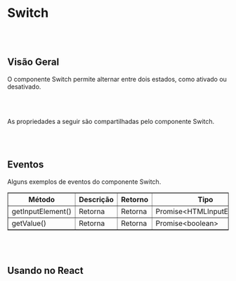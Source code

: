 
# Switch

<br></br>

## Visão Geral

O componente Switch permite alternar entre dois estados, como ativado ou desativado.

<Canvas of={SwitchStories.Properties}></Canvas>

<Meta isTemplate />

<br></br>

As propriedades a seguir são compartilhadas pelo componente Switch.

<Controls />

<br></br>

## Eventos

Alguns exemplos de eventos do componente Switch.
<table border="1">
  <thead>
    <tr>
      <th>Método</th>
      <th>Descrição</th>
      <th>Retorno</th>
      <th>Tipo</th>
    </tr>
  </thead>
  <tbody>
    <tr>
      <td>getInputElement()</td>
      <td>Retorna</td>
      <td>Retorna</td>
      <td>Promise&lt;HTMLInputElement&gt;</td>
    </tr>
    <tr>
      <td>getValue()</td>
      <td>Retorna</td>
      <td>Retorna</td>
      <td>Promise&lt;boolean&gt;</td>
    </tr>
  </tbody>
</table>


<Source of={SwitchStories.Events} />

<br></br>

## Usando no React

<Source of={SwitchStories.FrameworkReact} />
